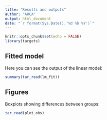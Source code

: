```yaml
---
title: "Results and outputs"
author: "ARCA"
output: html_document
date: "`r format(Sys.Date(),'%d %b %Y')`"
---
```


```r
knitr::opts_chunk$set(echo = FALSE)
library(targets)
```

## Fitted model

Here you can see the output of the linear model:

```r
summary(tar_read(lm_fit))
```

## Figures

Boxplots showing differences between groups:

```r
tar_read(plot_obs)
```

